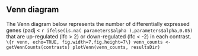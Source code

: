 ## Venn diagram
The Venn diagram below represents the number of differentially expressed genes (padj < `r ifelse(is.na( parameters$alpha ),parameters$alpha,0.05)` that are up-regulated (lfc > 2) or down-regulated (lfc < -2) in each contrast. 
```\{r venn, echo=TRUE, fig.width=7,fig.height=7\}
venn_counts <- getVennCounts(contrasts)
plotVenn(venn_counts, resultsDir)
```